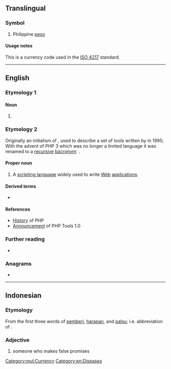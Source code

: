 {{also|РНР}}
==Translingual==

===Symbol===
{{head|mul|symbol}}

# Philippine [[peso]]

====Usage notes====
This is a currency code used in the [[w:ISO 4217|ISO 4217]] standard.

[[Category:mul:Currency]]

----

==English==

===Etymology 1===

====Noun====
{{en-noun|-}}

# {{lb|en|pathology}} {{initialism of|en|pseudopseudohypoparathyroidism}}

===Etymology 2===
Originally an initialism of {{m|en|[[personal]] [[home page]]}}, used to describe a set of tools written by {{w|Rasmus Lerdorf}} in 1995; With the advent of PHP 3 which was no longer a limited language it was renamed to a [[recursive]] [[bacronym]]: {{m|en|PHP: [[hypertext]] [[preprocessor]]}}.

====Proper noun====
{{en-proper noun}}

# {{lb|en|computer language}} A [[scripting language]] widely used to write [[Web]] [[application]]s.

====Derived terms====
* {{l|en|PHP-FPM}}

====References====
* [http://uk3.php.net/manual/en/history.php.php History] of PHP
* [http://groups.google.com/group/comp.infosystems.www.authoring.cgi/msg/cc7d43454d64d133 Announcement] of PHP Tools 1.0

===Further reading===
* {{pedia}}

===Anagrams===
* {{anagrams|en|a=hpp|HPP|PP&H|PPH}}

[[Category:en:Diseases]]

----

==Indonesian==

===Etymology===
From the first three words of [[pemberi]], [[harapan]], and [[palsu]]; i.e. abbreviation of {{l|id|pemberi harapan palsu}}.

===Adjective===
{{head|id|adjective}}

# {{lb|id|slang}} someone who makes false promises
#: {{ux|id|Lu jangan '''PHP'''-in gua ya!!!|Don't '''make false promises''' to me!!!}}